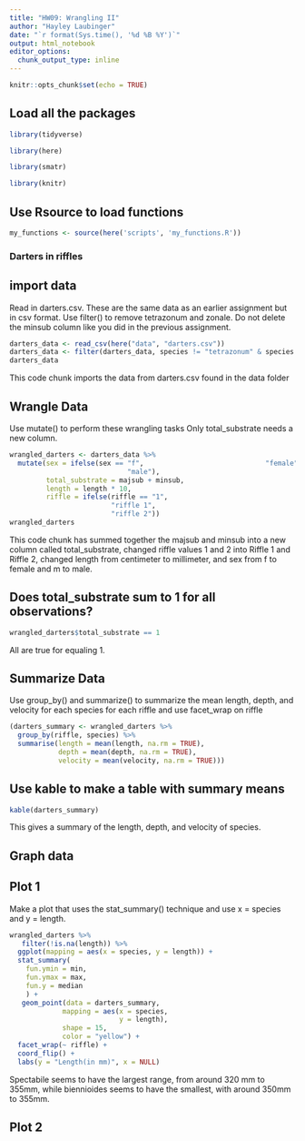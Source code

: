 ```yaml
---
title: "HW09: Wrangling II"
author: "Hayley Laubinger"
date: "`r format(Sys.time(), '%d %B %Y')`"
output: html_notebook
editor_options: 
  chunk_output_type: inline
---
```


```r
knitr::opts_chunk$set(echo = TRUE)
```


## Load all the packages 

```r
library(tidyverse)
```

```r
library(here)
```

```r
library(smatr)
```

```r
library(knitr)
```


## Use Rsource to load functions
```r
my_functions <- source(here('scripts', 'my_functions.R'))
```

### Darters in riffles

## import data
Read in darters.csv. These are the same data as an earlier assignment but in csv format.
Use filter() to remove tetrazonum and zonale.
Do not delete the minsub column like you did in the previous assignment.

```r
darters_data <- read_csv(here("data", "darters.csv"))
darters_data <- filter(darters_data, species != "tetrazonum" & species != "zonale")
darters_data
```
This code chunk imports the data from darters.csv found in the data folder


## Wrangle Data
Use mutate() to perform these wrangling tasks 
Only total_substrate needs a new column.

```r
wrangled_darters <- darters_data %>% 
  mutate(sex = ifelse(sex == "f",                              "female", 
                             "male"),
         total_substrate = majsub + minsub,
         length = length * 10,
         riffle = ifelse(riffle == "1",
                         "riffle 1",
                         "riffle 2"))
wrangled_darters
```
This code chunk has summed  together the majsub and minsub into a new column called total_substrate, changed riffle values 1 and 2 into Riffle 1 and Riffle 2, changed length from centimeter to millimeter, and sex from f to female and m to male.

## Does total_substrate sum to 1 for all observations?

```r
wrangled_darters$total_substrate == 1
```
All are true for equaling 1. 


## Summarize Data
Use group_by() and summarize() to summarize the mean length, depth, and velocity for each species for each riffle and use facet_wrap on riffle

```r
(darters_summary <- wrangled_darters %>%
  group_by(riffle, species) %>%
  summarise(length = mean(length, na.rm = TRUE),
            depth = mean(depth, na.rm = TRUE),
            velocity = mean(velocity, na.rm = TRUE)))
```

## Use kable to make a table with summary means
```r
kable(darters_summary)
```
 This gives a summary of the length, depth, and velocity of species. 
 
## Graph data

## Plot 1 
Make a plot that uses the stat_summary() technique and use x = species and y = length.

```r
wrangled_darters %>%
   filter(!is.na(length)) %>%
  ggplot(mapping = aes(x = species, y = length)) +
  stat_summary(
    fun.ymin = min,
    fun.ymax = max,
    fun.y = median
    ) +
   geom_point(data = darters_summary,
             mapping = aes(x = species,
                           y = length),
             shape = 15,
             color = "yellow") +
  facet_wrap(~ riffle) +
  coord_flip() +
  labs(y = "Length(in mm)", x = NULL)
```
Spectabile seems to have the largest range, from around 320 mm to 355mm, while biennioides seems to have the smallest, with around 350mm to 355mm. 

## Plot 2



































